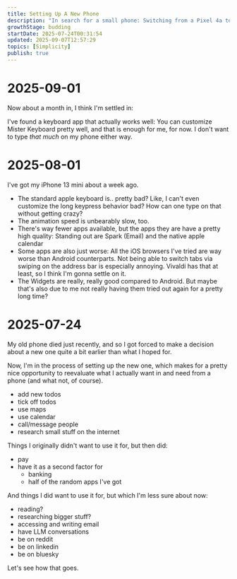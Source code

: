 ```yaml
---
title: Setting Up A New Phone
description: "In search for a small phone: Switching from a Pixel 4a to a iPhone 13 mini"
growthStage: budding
startDate: 2025-07-24T00:31:54
updated: 2025-09-07T12:57:29
topics: [Simplicity]
publish: true
---
```


# 2025-09-01

Now about a month in, I think I'm settled in:

I've found a keyboard app that actually works well: You can customize Mister Keyboard pretty well, and that is enough for me, for now. I don't want to type _that much_ on my phone either way.

# 2025-08-01

I've got my iPhone 13 mini about a week ago.

- The standard apple keyboard is.. pretty bad? Like, I can't even customize the long keypress behavior bad? How can one type on that without getting crazy?
- The animation speed is unbearably slow, too.
- There's way fewer apps available, but the apps they are have a pretty high quality: Standing out are Spark (Email) and the native apple calendar
- Some apps are also just worse: All the iOS browsers I've tried are way worse than Android counterparts. Not being able to switch tabs via swiping on the address bar is especially annoying. Vivaldi has that at least, so I think I'm gonna settle on it.
- The Widgets are really, really good compared to Android. But maybe that's also due to me not really having them tried out again for a pretty long time?

# 2025-07-24

My old phone died just recently, and so I got forced to make a decision about a new one quite a bit earlier than what I hoped for.

Now, I'm in the process of setting up the new one, which makes for a pretty nice opportunity to reevaluate what I actually want in and need from a phone (and what not, of course).

- add new todos
- tick off todos
- use maps
- use calendar
- call/message people
- research small stuff on the internet

Things I originally didn't want to use it for, but then did:

- pay
- have it as a second factor for
  - banking
  - half of the random apps I've got

And things I did want to use it for, but which I'm less sure about now:

- reading?
- researching bigger stuff?
- accessing and writing email
- have LLM conversations
- be on reddit
- be on linkedin
- be on bluesky

Let's see how that goes.


